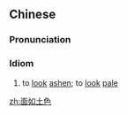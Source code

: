 ==Chinese==
{{zh-forms}}

===Pronunciation===
{{zh-pron
|m=miàn rú tǔ sè
|cat=id
}}

===Idiom===
{{zh-idiom}}

# to [[look]] [[ashen]]; to [[look]] [[pale]]

[[zh:面如土色]]